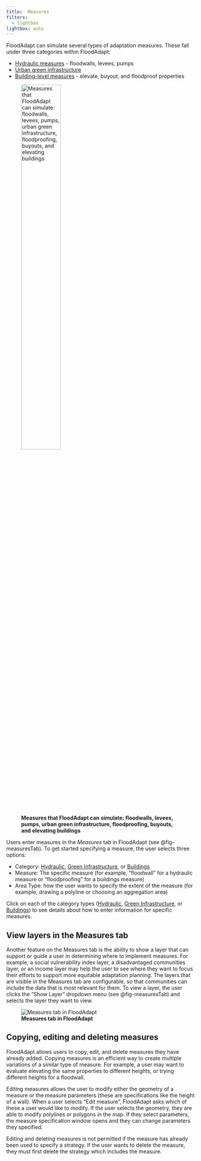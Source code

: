 ```yaml
---
title: 	Measures
filters:
  - lightbox
lightbox: auto
---
```

FloodAdapt can simulate several types of adaptation measures. These fall under three categories within FloodAdapt:

* [Hydraulic measures](hydraulic.qmd) - floodwalls, levees, pumps
* [Urban green infrastructure](green_infra.qmd)
* [Building-level measures](buildings.qmd) - elevate, buyout, and floodproof properties

![**Measures that FloodAdapt can simulate: floodwalls, levees, pumps, urban green infrastructure, floodproofing, buyouts, and elevating buildings**](C:/Users/rautenba/repos/FloodAdapt/docs/_static/images/measures.png){width=50% fig-align=left #fig-measures}

Users enter measures in the *Measures* tab in FloodAdapt (see @fig-measuresTab). To get started specifying a measure, the user selects three options:

* Category: [Hydraulic](hydraulic.qmd), [Green Infrastructure](green_infra.qmd), or [Buildings](buildings.qmd)
* Measure: The specific measure (for example, "floodwall" for a hydraulic measure or "floodproofing" for a buildings measure)
* Area Type: how the user wants to specify the extent of the measure (for example, drawing a polyline or choosing an aggregation area)

Click on each of the category types ([Hydraulic](hydraulic.qmd), [Green Infrastructure](green_infra.qmd), or [Buildings](buildings.qmd)) to see details about how to enter information for specific measures.

## View layers in the Measures tab
Another feature on the Measures tab is the ability to show a layer that can support or guide a user in determining where to implement measures. For example, a social vulnerability index layer, a disadvantaged communities layer, or an income layer may help the user to see where they want to focus their efforts to support more equitable adaptation planning. The layers that are visible in the Measures tab are configurable, so that communities can include the data that is most relevant for them. To view a layer, the user clicks the "Show Layer" dropdown menu (see @fig-measuresTab) and selects the layer they want to view.

![**Measures tab in FloodAdapt**](C:/Users/rautenba/repos/FloodAdapt/docs/_static/images/measures_generalTab.png){#fig-measuresTab}

## Copying, editing and deleting measures
FloodAdapt allows users to copy, edit, and delete measures they have already added. Copying measures is an efficient way to create multiple variations of a similar type of measure. For example, a user may want to evaluate elevating the same properties to different heights, or trying different heights for a floodwall.

Editing measures allows the user to modify either the geometry of a measure or the measure parameters (these are specifications like the height of a wall). When a user selects "Edit measure", FloodAdapt asks which of these a user would like to modify. If the user selects the geometry, they are able to modify polylines or polygons in the map. If they select parameters, the measure specification window opens and they can change parameters they specified.

Editing and deleting measures is not permitted if the measure has already been used to specify a strategy. If the user wants to delete the measure, they must first delete the strategy which includes the measure.
